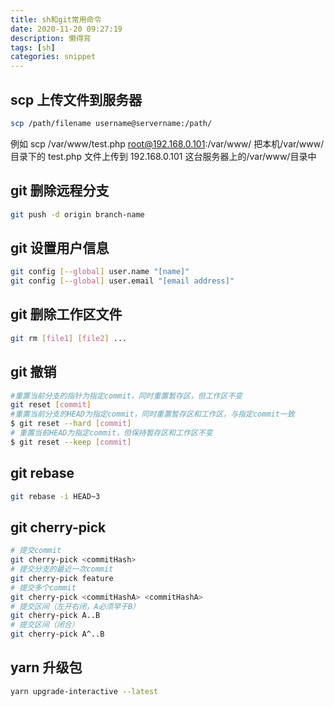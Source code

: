 ```yaml
---
title: sh和git常用命令
date: 2020-11-20 09:27:19
description: 懒得背
tags: [sh]
categories: snippet
---
```


## scp 上传文件到服务器

```sh
scp /path/filename username@servername:/path/
```

例如 scp /var/www/test.php root@192.168.0.101:/var/www/ 把本机/var/www/目录下的 test.php 文件上传到 192.168.0.101 这台服务器上的/var/www/目录中

## git 删除远程分支

```sh
git push -d origin branch-name
```

## git 设置用户信息

```sh
git config [--global] user.name "[name]"
git config [--global] user.email "[email address]"
```

## git 删除工作区文件

```sh
git rm [file1] [file2] ...
```

## git 撤销

```sh
#重置当前分支的指针为指定commit，同时重置暂存区，但工作区不变
git reset [commit]
#重置当前分支的HEAD为指定commit，同时重置暂存区和工作区，与指定commit一致
$ git reset --hard [commit]
# 重置当前HEAD为指定commit，但保持暂存区和工作区不变
$ git reset --keep [commit]
```

## git rebase

```sh
git rebase -i HEAD~3
```

## git cherry-pick

```sh
# 提交commit
git cherry-pick <commitHash>
# 提交分支的最近一次commit
git cherry-pick feature
# 提交多个commit
git cherry-pick <commitHashA> <commitHashA>
# 提交区间（左开右闭，A必须早于B）
git cherry-pick A..B
# 提交区间（闭合）
git cherry-pick A^..B
```

## yarn 升级包

```sh
yarn upgrade-interactive --latest
```
